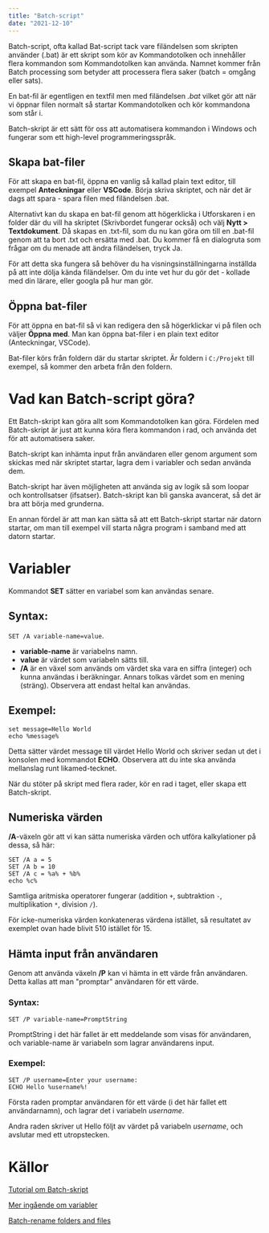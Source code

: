 ```yaml
---
title: "Batch-script"
date: "2021-12-10"
---
```


Batch-script, ofta kallad Bat-script tack vare filändelsen som skripten använder (.bat) är ett skript som kör av Kommandotolken och innehåller flera kommandon som Kommandotolken kan använda. Namnet kommer från Batch processing som betyder att processera flera saker (batch = omgång eller sats).

En bat-fil är egentligen en textfil men med filändelsen _.bat_ vilket gör att när vi öppnar filen normalt så startar Kommandotolken och kör kommandona som står i.

Batch-skript är ett sätt för oss att automatisera kommandon i Windows och fungerar som ett high-level programmeringsspråk.

## Skapa bat-filer

För att skapa en bat-fil, öppna en vanlig så kallad plain text editor, till exempel **Anteckningar** eller **VSCode**.
Börja skriva skriptet, och när det är dags att spara - spara filen med filändelsen .bat.

Alternativt kan du skapa en bat-fil genom att högerklicka i Utforskaren i en folder där du vill ha skriptet (Skrivbordet fungerar också) och välj **Nytt > Textdokument**. Då skapas en .txt-fil, som du nu kan göra om till en .bat-fil genom att ta bort .txt och ersätta med .bat. Du kommer få en dialogruta som frågar om du menade att ändra filändelsen, tryck Ja.

För att detta ska fungera så behöver du ha visningsinställningarna inställda på att inte dölja kända filändelser. Om du inte vet hur du gör det - kollade med din lärare, eller googla på hur man gör.

## Öppna bat-filer

För att öppna en bat-fil så vi kan redigera den så högerklickar vi på filen och väljer **Öppna med**. Man kan öppna bat-filer i en plain text editor (Anteckningar, VSCode).

<Notice>

Bat-filer körs från foldern där du startar skriptet. Är foldern i `C:/Projekt` till exempel, så kommer den arbeta från den foldern.

</Notice>

# Vad kan Batch-script göra?

Ett Batch-skript kan göra allt som Kommandotolken kan göra. Fördelen med Batch-skript är just att kunna köra flera kommandon i rad, och använda det för att automatisera saker.

Batch-skript kan inhämta input från användaren eller genom argument som skickas med när skriptet startar, lagra dem i variabler och sedan använda dem.

Batch-skript har även möjligheten att använda sig av logik så som loopar och kontrollsatser (ifsatser). Batch-skript kan bli ganska avancerat, så det är bra att börja med grunderna.

En annan fördel är att man kan sätta så att ett Batch-skript startar när datorn startar, om man till exempel vill starta några program i samband med att datorn startar.

# Variabler

Kommandot **SET** sätter en variabel som kan användas senare.

## Syntax:

`SET /A variable-name=value`.
- **variable-name** är variabelns namn.
- **value** är värdet som variabeln sätts till.
- **/A** är en växel som används om värdet ska vara en siffra (integer) och kunna användas i beräkningar. Annars tolkas värdet som en mening (sträng). Observera att endast heltal kan användas.

## Exempel:

```
set message=Hello World
echo %message%
```

Detta sätter värdet message till värdet Hello World och skriver sedan ut det i konsolen med kommandot **ECHO**. Observera att du inte ska använda mellanslag runt likamed-tecknet.

<Notice half="true">

När du stöter på skript med flera rader, kör en rad i taget, eller skapa ett Batch-skript.

</Notice>

## Numeriska värden

**/A**-växeln gör att vi kan sätta numeriska värden och utföra kalkylationer på dessa, så här:


```
SET /A a = 5 
SET /A b = 10 
SET /A c = %a% + %b% 
echo %c%
```

Samtliga aritmiska operatorer fungerar (addition `+`, subtraktion `-`, multiplikation `*`, division `/`).

<Notice>
För icke-numeriska värden konkateneras värdena istället, så resultatet av exemplet ovan hade blivit 510 istället för 15.
</Notice>

## Hämta input från användaren
Genom att använda växeln **/P** kan vi hämta in ett värde från användaren. Detta kallas att man "promptar" användaren för ett värde.

### Syntax:
`SET /P variable-name=PromptString`

PromptString i det här fallet är ett meddelande som visas för användaren, och variable-name är variabeln som lagrar användarens input.

### Exempel:

```
SET /P username=Enter your username: 
ECHO Hello %username%!
```

Första raden promptar användaren för ett värde (i det här fallet ett användarnamn), och lagrar det i variabeln *username*.

Andra raden skriver ut Hello följt av värdet på variabeln *username*, och avslutar med ett utropstecken.

# Källor

[Tutorial om Batch-skript](https://www.tutorialspoint.com/batch_script/index.htm)

[Mer ingående om variabler](https://www.tutorialspoint.com/batch_script/batch_script_variables.htm)

[Batch-rename folders and files](https://www.makeuseof.com/tag/batch-rename-mass-delete-files-windows/)